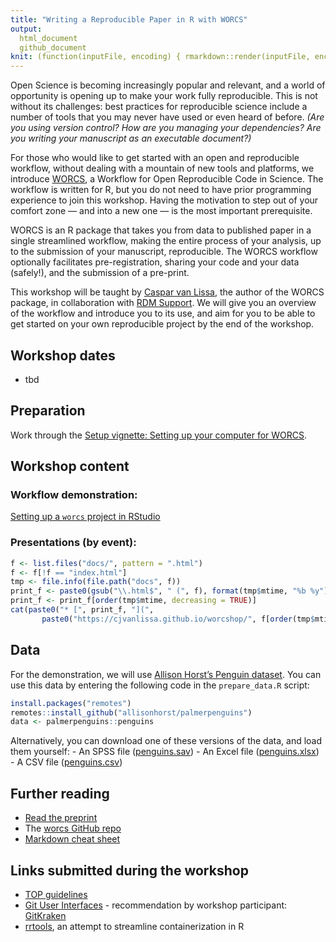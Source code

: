 ```yaml
---
title: "Writing a Reproducible Paper in R with WORCS"
output:
  html_document
  github_document
knit: (function(inputFile, encoding) { rmarkdown::render(inputFile, encoding = encoding, output_file = file.path(dirname(inputFile), 'docs/index.html'), output_format = "html_document"); rmarkdown::render(inputFile, encoding = encoding, output_file = file.path(dirname(inputFile), 'README.md'), output_format = "github_document") })
---
```


Open Science is becoming increasingly popular and relevant, and a world of opportunity is opening up to make your work fully reproducible. This is not without its challenges: best practices for reproducible science include a number of tools that you may never have used or even heard of before. *(Are you using version control? How are you managing your dependencies? Are you writing your manuscript as an executable document?)*

For those who would like to get started with an open and reproducible workflow, without dealing with a mountain of new tools and platforms, we introduce [WORCS](https://psyarxiv.com/k4wde/), a Workflow for Open Reproducible Code in Science. The workflow is written for R, but you do not need to have prior programming experience to join this workshop. Having the motivation to step out of your comfort zone — and into a new one — is the most important prerequisite.

WORCS is an R package that takes you from data to published paper in a single streamlined workflow, making the entire process of your analysis, up to the submission of your manuscript, reproducible. The WORCS workflow optionally facilitates pre-registration, sharing your code and your data (safely!), and the submission of a pre-print.

This workshop will be taught by [Caspar van Lissa](https://github.com/cjvanlissa), the author of the WORCS package, in collaboration with [RDM Support](https://www.uu.nl/en/research/research-data-management). We will give you an overview of the workflow and introduce you to its use, and aim for you to be able to get started on your own reproducible project by the end of the workshop.


## Workshop dates
- tbd


## Preparation
Work through the [Setup vignette: Setting up your computer for WORCS](https://cjvanlissa.github.io/worcs/articles/setup.html).


## Workshop content

### Workflow demonstration:

[Setting up a `worcs` project in RStudio](https://cjvanlissa.github.io/worcs/articles/workflow.html)

### Presentations (by event):

```r
f <- list.files("docs/", pattern = ".html")
f <- f[!f == "index.html"]
tmp <- file.info(file.path("docs", f))
print_f <- paste0(gsub("\\.html$", " (", f), format(tmp$mtime, "%b %y"), ")")
print_f <- print_f[order(tmp$mtime, decreasing = TRUE)]
cat(paste0("* [", print_f, "](",
       paste0("https://cjvanlissa.github.io/worcshop/", f[order(tmp$mtime, decreasing = TRUE)]), ")", collapse = "\n"))
```

<!--[Introducing worcs](https://bvreede.github.io/worcshop/slides/overview_lecture.html)-->

## Data
For the demonstration, we will use [Allison Horst's Penguin dataset](https://github.com/allisonhorst/palmerpenguins).
You can use this data by entering the following code in the `prepare_data.R` script:
``` r
install.packages("remotes")
remotes::install_github("allisonhorst/palmerpenguins")
data <- palmerpenguins::penguins
```
Alternatively, you can download one of these versions of the data, and load them yourself:
- An SPSS file ([penguins.sav](https://raw.githubusercontent.com/bvreede/worcshop/master/data/penguins.sav))
- An Excel file ([penguins.xlsx](https://raw.githubusercontent.com/bvreede/worcshop/master/data/penguins.xlsx))
- A CSV file ([penguins.csv](https://raw.githubusercontent.com/bvreede/worcshop/master/data/penguins.csv))

## Further reading
- [Read the preprint](https://psyarxiv.com/k4wde/)
- The [worcs GitHub repo](https://github.com/cjvanlissa/worcs)
- [Markdown cheat sheet](https://www.markdownguide.org/cheat-sheet)

## Links submitted during the workshop
- [TOP guidelines](https://www.cos.io/our-services/top-guidelines)
- [Git User Interfaces](https://git-scm.com/downloads/guis) - recommendation by workshop participant: [GitKraken](https://www.gitkraken.com/)
- [rrtools](https://github.com/benmarwick/rrtools), an attempt to streamline containerization in R
